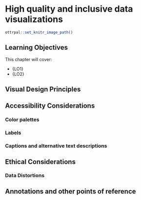 # High quality and inclusive data visualizations

```r
ottrpal::set_knitr_image_path()
```

## Learning Objectives

This chapter will cover:

- {LO1}
- {LO2}

## Visual Design Principles

## Accessibility Considerations

### Color palettes

### Labels

### Captions and alternative text descriptions

## Ethical Considerations

### Data Distortions

## Annotations and other points of reference
